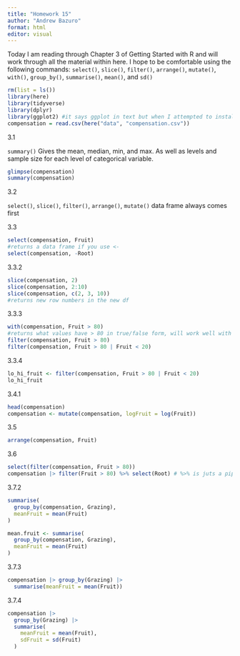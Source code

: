 ```yaml
---
title: "Homework 15"
author: "Andrew Bazuro"
format: html
editor: visual
---
```


Today I am reading through Chapter 3 of Getting Started with R and will work through all the material within here. I hope to be comfortable using the following commands: `select()`, `slice()`, `filter()`, `arrange()`, `mutate()`, `with()`, `group_by()`, `summarise()`, `mean()`, and `sd()`

```r
rm(list = ls())
library(here)
library(tidyverse)
library(dplyr)
library(ggplot2) #it says ggplot in text but when I attempted to install ggplot I got the error message "package ‘ggplot’ is not available for this version of R". 
compensation = read.csv(here("data", "compensation.csv"))
```

3.1

`summary()` Gives the mean, median, min, and max. As well as levels and sample size for each level of categorical variable.

```r
glimpse(compensation)
summary(compensation)
```

3.2

`select()`, `slice()`, `filter()`, `arrange()`, `mutate()` data frame always comes first

3.3

```r
select(compensation, Fruit)
#returns a data frame if you use <-
select(compensation, -Root)
```

3.3.2

```r
slice(compensation, 2)
slice(compensation, 2:10)
slice(compensation, c(2, 3, 10))
#returns new row numbers in the new df
```

3.3.3

```r
with(compensation, Fruit > 80)
#returns what values have > 80 in true/false form, will work well with summarize and group_by to determine statistics
filter(compensation, Fruit > 80)
filter(compensation, Fruit > 80 | Fruit < 20)
```

3.3.4

```r
lo_hi_fruit <- filter(compensation, Fruit > 80 | Fruit < 20)
lo_hi_fruit
```

3.4.1

```r
head(compensation)
compensation <- mutate(compensation, logFruit = log(Fruit))
```

3.5

```r
arrange(compensation, Fruit)
```

3.6

```r
select(filter(compensation, Fruit > 80))
compensation |> filter(Fruit > 80) %>% select(Root) # %>% is juts a pipe. (I'm probably going to code these using |> as that what I'm used to if thats ok.)
```

3.7.2

```r
summarise(
  group_by(compensation, Grazing),
  meanFruit = mean(Fruit)
)

mean.fruit <- summarise(
  group_by(compensation, Grazing),
  meanFruit = mean(Fruit)
)
```

3.7.3

```r
compensation |> group_by(Grazing) |> 
  summarise(meanFruit = mean(Fruit))
```

3.7.4

```r
compensation |> 
  group_by(Grazing) |> 
  summarise(
    meanFruit = mean(Fruit),
    sdFruit = sd(Fruit)
  )
```
